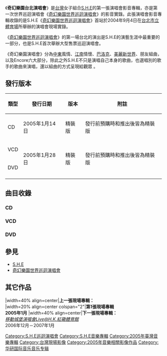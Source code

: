 {{Infobox Album 
| Name		= 奇幻樂園台北演唱會
| Type		= live
| Artist	= [[S.H.E|S.H.E]] 
| Cover		= 奇幻樂園台北演唱會.jpg
| Released  	= 2005年1月14日（CD）<br />2005年1月28日（VCD/DVD）
| Format  	= [[CD|CD]]、[[VCD|VCD]]、[[DVD|DVD]]
| Recorded	= 2004年9月4日
| Length        = 2:10:00（CD）<br />2:40:00（VCD/DVD）
| Genre		= [[華語流行音樂|華語流行音樂]] 
| Label		= [[華研國際音樂|華研國際音樂]]、[[EMI|EMI]]、[[维高文化|维高文化]]
| venue         = [[台北市立體育場|台北市立體育場]]
| Producer	= 
| Reviews       = 
| Last album	= 
| This album	= 
| Next album	= 
| Misc = {{Extra chronology 
| Artist = [[S.H.E|S.H.E]]演唱會專輯
| Type = 現場專輯
| Last album = 
| This album = '''奇幻樂園台北演唱會'''<br />（2005）
| Next album = ''[[移動城堡演唱會Live@HK紅磡體育館|移動城堡演唱會Live@HK紅磡體育館]]''<br />（2006）
}}
}}
《'''奇幻樂園台北演唱會'''》是[[台灣|台灣]]女子組合[[S.H.E|S.H.E]]的第一張演唱會影音專輯，亦是第一次世界巡迴演唱會《[[奇幻樂園世界巡迴演唱會|奇幻樂園世界巡迴演唱會]]》的影音實錄。此張演唱會影音專輯收錄的是S.H.E《[[奇幻樂園世界巡迴演唱會|奇幻樂園世界巡迴演唱會]]》首站於2004年9月4日在[[台北市立體育場|台北市立體育場]]所舉辦的演唱會現場實錄。

《[[奇幻樂園世界巡迴演唱會|奇幻樂園世界巡迴演唱會]]》的第一場台北的演出是S.H.E的演藝生涯中最重要的一部分，也是S.H.E首次舉辦大型售票巡迴演唱會。

《奇幻樂園演唱會》分為[[中東|中東]]風情、[[江南|江南]]情懷、[[巴洛克|巴洛克]]、[[美麗新世界|美麗新世界]]、朋友組曲，以及Encore六大部分，除此之外S.H.E不只是演唱自己本身的歌曲，也選唱別的歌手的歌曲來演唱，還以組曲的方式呈現給觀眾 。

== 發行版本 ==

{| class="wikitable"
!類型!!發行日期!!版本!!附註
|-
| CD
| 2005年1月14日
| 精裝版
| 發行前預購時和推出後皆為精裝版
|-
| VCD
|rowspan="2"| 2005年1月28日
|rowspan="2"| 精裝版
|rowspan="2"| 發行前預購時和推出後皆為精裝版
|-
| DVD
|-
|}

== 曲目收錄 ==

=== CD ===
{{hidden
| headercss = background: #ccccff; font-size: 100%; width: 70%;
| contentcss = text-align: left; font-size: 100%; width: 70%;
| header = 曲目
| content =
* CD 1
# 中東風情Opening
# 波斯貓
# I.O.I.O
# Talking I
# 遠方
# 熱帶雨林
# Talking ll
# Watch Me Shine
# 你快樂我隨意
# 給我多一點
# 江南情懷Intro
# 愛情的海洋
# Belief
# 長相思
# 十面埋伏
# Talking III
# 他還是不懂
# 愛呢
# Talking IV
# 落大雨
* CD 2
# 天鵝湖 Intro
# Remember
# 天使在唱歌
# Talking V
# Only Lonely
# 安全感
# 半糖主義
# Talking VI
# Yes I Love You
# 花都開好了
# 美麗新世界 Intro
# 美麗新世界
# Beauty Up My Life
# Talking VII
# 有夢有朋友
# 分享
# 明天也要作伴
# Talking VIII
# 魔力
# Always On My Mind
# Encore
# Super Star
# Talking IX
# 戀人未滿
# Ending 
}}

=== VCD ===
{{hidden
| headercss = background: #ccccff; font-size: 100%; width: 70%;
| contentcss = text-align: left; font-size: 100%; width: 70%;
| header = 曲目
| content =
* VCD 1
# 中東風情Opening
# 波斯貓
# I.O.I.O
# Talking I
# 遠方
# 熱帶雨林
# Talking II
# Watch me shine
# 你快樂我隨意
# 給我多一點
# 江南情懷Intro
# 愛情的海洋
# Belief
# 長相思
# 十面埋伏
# Talking III
# 他還是不懂
# 愛呢
# Talking IV
# 落大雨
# S.H.E的第一次VCR

* VCD 2
# 天鵝湖 Intro
# Remember
# 天使在唱歌
# Talking V
# Only Lonely
# 安全感
# 半糖主義
# Talking VI
# Yes I Love You
# 花都開好了
# 美麗新世界 Intro
# 美麗新世界
# Beauty Up My Life
# Talking VII (三年來最深刻的事VCR)
# 有夢有朋友
# 分享
# 明天也要作伴
# Talking VIII
# 魔力
# Always On My Mind

* VCD 3
# Encore
# Super Star
# Talking IX
# 戀人未滿
# Ending
# Credits
;Bonus：
# S.H.E奇幻樂園演唱會幕後紀實
}}

=== DVD ===
{{hidden
| headercss = background: #ccccff; font-size: 100%; width: 70%;
| contentcss = text-align: left; font-size: 100%; width: 70%;
| header = 曲目
| content =
* DVD 1
# 中東風情Opening
# 波斯貓
# I.O.I.O
# Talking I
# 遠方
# 熱帶雨林
# Talking II
# Watch Me Shine
# 你快樂我隨意
# 給我多一點  
# 江南情懷Intro
# 愛情的海洋
# Belief
# 長相思
# 十面埋伏
# Talking III
# 他還是不懂
# 愛呢
# Talking IV
# 落大雨
# S.H.E的第一次VCR
# 天鵝湖 Intro
# Remember
# 天使在唱歌
# Talking V
# Only Lonely
# 安全感
# 半糖主義
# Talking VI
# Yes I Love You
# 花都開好了

* DVD 2
# 美麗新世界 Intro
# 美麗新世界
# Beauty Up My Life
# Talking VII (三年來最深刻的事VCR)
# 有夢有朋友
# 分享
# 明天也要作伴
# Talking VIII
# 魔力
# Always On My Mind
# Encore
# Super Star
# Talking IX
# 戀人未滿
# Ending
;Bonus：
# S.H.E奇幻樂園演唱會幕後紀實
}}

== 參見 ==
*[[S.H.E|S.H.E]]
*[[奇幻樂園世界巡迴演唱會|奇幻樂園世界巡迴演唱會]]

== 其它作品 ==
{{start box}}
|width=40% align=center|'''上一張現場專輯：'''<br />
|width=20% align=center colspan="2"|'''第1張現場專輯'''<br />'''2005年1月'''
|width=40% align=center|'''下一張現場專輯：'''<br />''[[移動城堡演唱會Live@H.K.紅磡體育館|移動城堡演唱會Live@H.K.紅磡體育館]]''<br />2006年12月－2007年1月
{{end box}}

{{S.H.E|state=collapsed}}
[[Category:S.H.E巡迴演唱會|Category:S.H.E巡迴演唱會]]
[[Category:S.H.E音樂專輯|Category:S.H.E音樂專輯]]
[[Category:2005年臺灣音樂專輯|Category:2005年臺灣音樂專輯]]
[[Category:台灣現場影像|Category:台灣現場影像]]
[[Category:2005年音樂相關影像作品|Category:2005年音樂相關影像作品]]
[[Category:华研国际音乐音乐专辑|Category:华研国际音乐音乐专辑]]